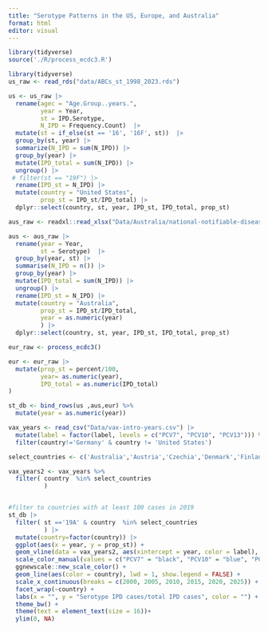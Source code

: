 ```yaml
---
title: "Serotype Patterns in the US, Europe, and Australia"
format: html
editor: visual
---
```


```r
library(tidyverse)
source('./R/process_ecdc3.R')

```

```r
library(tidyverse)
us_raw <- read_rds("data/ABCs_st_1998_2023.rds")

us <- us_raw |> 
  rename(agec = "Age.Group..years.",
         year = Year,
         st = IPD.Serotype,
         N_IPD = Frequency.Count)  |> 
  mutate(st = if_else(st == '16', '16F', st))  |> 
  group_by(st, year) |> 
  summarize(N_IPD = sum(N_IPD)) |> 
  group_by(year) |> 
  mutate(IPD_total = sum(N_IPD)) |> 
  ungroup() |> 
 # filter(st == "19F") |> 
  rename(IPD_st = N_IPD) |> 
  mutate(country = "United States",
         prop_st = IPD_st/IPD_total) |> 
  dplyr::select(country, st, year, IPD_st, IPD_total, prop_st)

aus_raw <- readxl::read_xlsx("Data/Australia/national-notifiable-diseases-surveillance-system-nndss-public-dataset-pneumococcal-disease-invasive.xlsx", skip = 1)

aus <- aus_raw |> 
  rename(year = Year,
         st = Serotype)  |> 
  group_by(year, st) |> 
  summarise(N_IPD = n()) |> 
  group_by(year) |> 
  mutate(IPD_total = sum(N_IPD)) |> 
  ungroup() |> 
  rename(IPD_st = N_IPD) |> 
  mutate(country = "Australia",
         prop_st = IPD_st/IPD_total,
         year = as.numeric(year)
         ) |> 
  dplyr::select(country, st, year, IPD_st, IPD_total, prop_st)

eur_raw <- process_ecdc3()

eur <- eur_raw |> 
  mutate(prop_st = percent/100,
         year= as.numeric(year),
         IPD_total = as.numeric(IPD_total)
)

st_db <- bind_rows(us ,aus,eur) %>%
  mutate(year = as.numeric(year))

vax_years <- read_csv("Data/vax-intro-years.csv") |> 
  mutate(label = factor(label, levels = c("PCV7", "PCV10", "PCV13"))) %>%
  filter(country!='Germany' & country != 'United States')

```


```r
select_countries <- c('Australia','Austria','Czechia','Denmark','Finland','Ireland','Italy','Netherlands','Norway','Poland','Slovenia','Slovakia','United Kingdom', 'United States')

vax_years2 <- vax_years %>% 
  filter( country  %in% select_countries
          )


#filter to countries with at least 100 cases in 2019
st_db |> 
  filter( st =='19A' & country  %in% select_countries
          ) |>
  mutate(country=factor(country)) |>
  ggplot(aes(x = year, y = prop_st)) +
  geom_vline(data = vax_years2, aes(xintercept = year, color = label), lty = 2) +
  scale_color_manual(values = c("PCV7" = "black", "PCV10" = "blue", "PCV13" = "red"), name = "") +
  ggnewscale::new_scale_color() +
  geom_line(aes(color = country), lwd = 1, show.legend = FALSE) +
  scale_x_continuous(breaks = c(2000, 2005, 2010, 2015, 2020, 2025)) +
  facet_wrap(~country) +
  labs(x = "", y = "Serotype IPD cases/total IPD cases", color = "") +
  theme_bw() +
  theme(text = element_text(size = 16))+
  ylim(0, NA)
```

